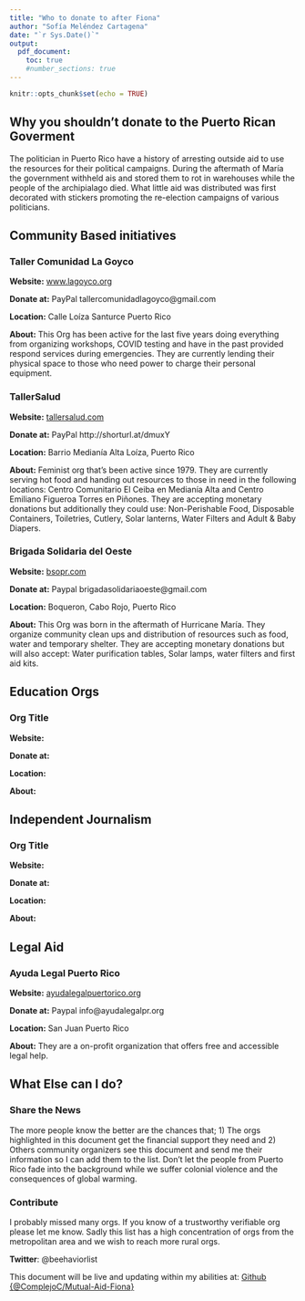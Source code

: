 ```yaml
---
title: "Who to donate to after Fiona"
author: "Sofía Meléndez Cartagena"
date: "`r Sys.Date()`"
output:
  pdf_document:
    toc: true
    #number_sections: true
---
```


```r
knitr::opts_chunk$set(echo = TRUE)
```

## Why you shouldn't donate to the Puerto Rican Goverment

The politician in Puerto Rico have a history of arresting outside aid to use the resources for their political campaigns. During the aftermath of María the government withheld ais and stored them to rot in warehouses while the people of the archipialago died. What little aid was distributed was first decorated with stickers promoting the re-election campaigns of various politicians.   

## Community Based initiatives

### Taller Comunidad La Goyco
  **Website:** [www.lagoyco.org](https://www.lagoyco.org/) 
  
  **Donate at:** PayPal tallercomunidadlagoyco@gmail.com 
  
  **Location:** Calle Loíza Santurce Puerto Rico
  
  **About:** This Org has been active for the last five years doing everything from organizing workshops, COVID testing and have in the past provided respond services during emergencies. They are currently lending their physical space to those who need power to charge their personal equipment. 
  
### TallerSalud
   **Website:** [tallersalud.com](https://www.tallersalud.com/)
   
   **Donate at:** PayPal  http://shorturl.at/dmuxY
   
   **Location:** Barrio Medianía Alta Loíza, Puerto Rico
   
   **About:** Feminist org that's been active since 1979. They are currently serving hot food and handing out resources to those in need in the following locations: Centro Comunitario El Ceiba en Medianía Alta and Centro Emiliano Figueroa Torres en Piñones. They are accepting monetary donations but additionally they could use: Non-Perishable Food, Disposable Containers, Toiletries, Cutlery, Solar lanterns, Water Filters and Adult & Baby Diapers.
   
### Brigada Solidaria del Oeste
   **Website:** [bsopr.com](https://www.bsopr.com/)
   
   **Donate at:** Paypal brigadasolidariaoeste@gmail.com
   
   **Location:** Boqueron, Cabo Rojo, Puerto Rico
   
   **About:** This Org was born in the aftermath of Hurricane María. They organize community clean ups and distribution of resources such as food, water and temporary shelter. They are accepting monetary donations but will also accept: Water purification tables, Solar lamps, water filters and first aid kits. 

## Education Orgs

### Org Title
   **Website:** []()
   
   **Donate at:**
   
   **Location:**
   
   **About:**

## Independent Journalism

### Org Title
   **Website:** []()
   
   **Donate at:**
   
   **Location:**
   
   **About:**

## Legal Aid

### Ayuda Legal Puerto Rico
   **Website:** [ayudalegalpuertorico.org](https://www.ayudalegalpuertorico.org/)
   
   **Donate at:** Paypal info@ayudalegalpr.org
   
   **Location:** San Juan Puerto Rico
   
   **About:** They are a on-profit organization that offers free and accessible legal help.

## What Else can I do?

### Share the News

The more people know the better are the chances that; 1) The orgs highlighted in this document get the financial support they need and 2) Others community organizers see this document and send me their information so I can add them to the list. Don't let the people from Puerto Rico fade into the background while we suffer colonial violence and the consequences of global warming. 

### Contribute

I probably missed many orgs. If you know of a trustworthy verifiable org please let me know. Sadly this list has a high concentration of orgs from the metropolitan area and we wish to reach more rural orgs.

__Twitter__: @beehaviorlist


This document will be live and updating within my abilities at: [Github {@ComplejoC/Mutual-Aid-Fiona}](https://github.com/ComplejoC/Mutual-Aid-Fiona)
